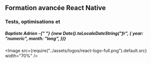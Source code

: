 
<Slides title="introduction" course="Formation React">

## Formation avancée React Native

### Tests, optimisations et

<h5 color="gray.500">
  Baptiste Adrien -{" "}
  {new Date().toLocaleDateString("fr", {
    year: "numeric",
    month: "long",
  })}
</h5>

<Image
  src={require("../assets/logos/react-logo-full.png").default.src}
  width="70%"
/>

</Slides>
